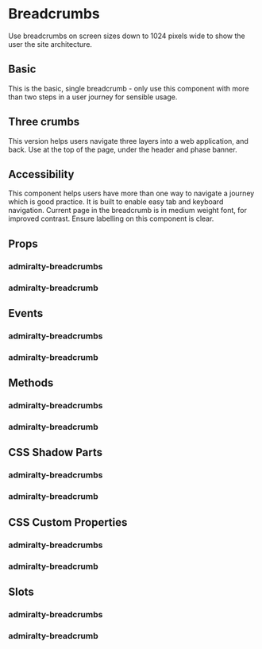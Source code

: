 # Breadcrumbs

Use breadcrumbs on screen sizes down to 1024 pixels wide to show the user the site architecture.

## Basic

This is the basic, single breadcrumb - only use this component with more than two steps in a user journey for sensible usage.


<Basic />

## Three crumbs

This version helps users navigate three layers into a web application, and back. Use at the top of the page, under the header and phase banner.


<ThreeCrumbs />

## Accessibility

This component helps users have more than one way to navigate a journey which is good practice. It is built to enable easy tab and keyboard navigation. Current page in the breadcrumb is in medium weight font, for improved contrast. Ensure labelling on this component is clear.

## Props

### admiralty-breadcrumbs


<BreadcrumbsProps />

### admiralty-breadcrumb


<BreadcrumbProps />

## Events

### admiralty-breadcrumbs


<BreadcrumbsProps />

### admiralty-breadcrumb


<BreadcrumbEvents />

## Methods

### admiralty-breadcrumbs


<BreadcrumbsMethods />

### admiralty-breadcrumb


<BreadcrumbMethods />

## CSS Shadow Parts

### admiralty-breadcrumbs


<BreadcrumbsParts />

### admiralty-breadcrumb


<BreadcrumbParts />

## CSS Custom Properties

### admiralty-breadcrumbs


<BreadcrumbsCustomProps />

### admiralty-breadcrumb


<BreadcrumbCustomProps />

## Slots

### admiralty-breadcrumbs


<BreadcrumbsSlots />

### admiralty-breadcrumb


<BreadcrumbSlots />


